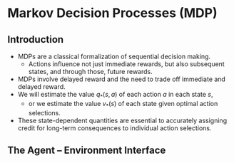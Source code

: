 # Markov Decision Processes (MDP)

## Introduction

* MDPs are a classical formalization of sequential decision making.
  - Actions influence not just immediate rewards, but also subsequent states,
    and through those, future rewards.
* MDPs involve delayed reward and the need to trade off immediate and delayed 
reward.
* We will estimate the value $q_\ast(s, a)$ of each action $a$ in each state
$s$,
  - or we estimate the value $v_\ast(s)$ of each state given optimal action
    selections.
* These state-dependent quantities are essential to accurately assigning credit
for long-term consequences to individual action selections.

## The Agent &ndash; Environment Interface {.smaller}
